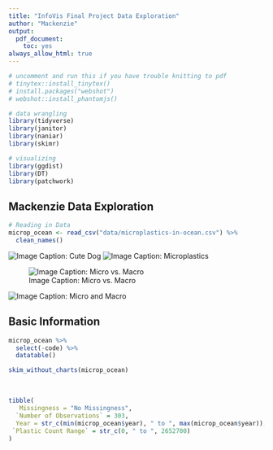 ```yaml
---
title: "InfoVis Final Project Data Exploration"
author: "Mackenzie"
output:
  pdf_document:
    toc: yes
always_allow_html: true
---
```


```r
# uncomment and run this if you have trouble knitting to pdf
# tinytex::install_tinytex()
# install.packages("webshot")
# webshot::install_phantomjs()

```

```r
# data wrangling
library(tidyverse)
library(janitor)
library(naniar)
library(skimr)

# visualizing
library(ggdist)
library(DT)
library(patchwork)

```

## Mackenzie Data Exploration

```r
# Reading in Data
microp_ocean <- read_csv("data/microplastics-in-ocean.csv") %>% 
  clean_names()
```

![Image Caption: Cute Dog](Images/cute_dog.jpg)
![Image Caption: Microplastics](Images/Microplastics.jpg)

![Image Caption: Micro vs. Macro](Images/MACRO:MICRO.jpg)

![Image Caption: Micro and Macro](Images/MICRO:MACRO_Entity.jpg)
<br>

## Basic Information

```r
microp_ocean %>% 
  select(-code) %>% 
  datatable()
```


```r
skim_without_charts(microp_ocean)

```

<br>

```r
tibble(
   Missingness = "No Missingness",
  `Number of Observations` = 303,
  Year = str_c(min(microp_ocean$year), " to ", max(microp_ocean$year)),
 `Plastic Count Range` = str_c(0, " to ", 2652700)
)
```


